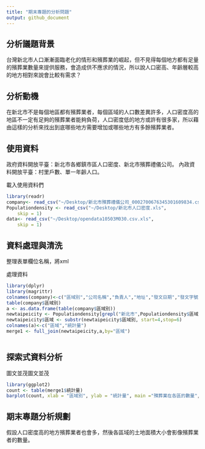 ```yaml
---
title: "期末專題的分析問題"
output: github_document
---
```



## 分析議題背景
台灣新北市人口漸漸面臨老化的情形和殯葬業的崛起，但不見得每個地方都有足量的殯葬業數量來提供服務，會造成供不應求的情況，所以說人口密高、年齡層較高的地方相對來說會比較有需求？

## 分析動機
在新北市不是每個地區都有殯葬業者，每個區域的人口數差異許多，人口密度高的地區不一定有足夠的殯葬業者能夠負荷，人口密度低的地方或許有很多家，所以藉由這樣的分析來找出到底哪些地方需要增加或哪些地方有多餘殯葬業者。

## 使用資料
政府資料開放平臺：新北市各鄉鎮市區人口密度、新北市殯葬禮儀公司。
內政資料開放平臺：村里戶數、單一年齡人口。

載入使用資料們
```r
library(readr)
company<- read_csv("~/Desktop/新北市殯葬禮儀公司_0002700676345301609834.csv")
Populationdensity <- read_csv("~/Desktop/新北市人口密度.xls", 
    skip = 1)
data<- read_csv("~/Desktop/opendata10503M030.csv.xls", 
    skip = 1)

```

## 資料處理與清洗
整理表單欄位名稱，將xml

處理資料
```r
library(dplyr)
library(magrittr)
colnames(company)<-c("區域別","公司名稱","負責人","地址","發文日期","發文字號","聯絡電話")
table(company$區域別)
a <- as.data.frame(table(company$區域別))
newtaipeicity <- Populationdensity[grepl("新北市",Populationdensity$區域別),]
newtaipeicity$區域 <- substr(newtaipeicity$區域別, start=4,stop=6)
colnames(a)<-c("區域","統計量")
merge1 <- full_join(newtaipeicity,a,by="區域")



```

## 探索式資料分析
圖文並茂圖文並茂
```r
library(ggplot2)
count <- table(merge1$統計量)
barplot(count, xlab = "區域別", ylab = "統計量", main ="殯葬業在各區的數量",density = 5)
```

## 期末專題分析規劃
假設人口密度高的地方殯葬業者也會多，然後各區域的土地面積大小會影像殯葬業者的數量。
